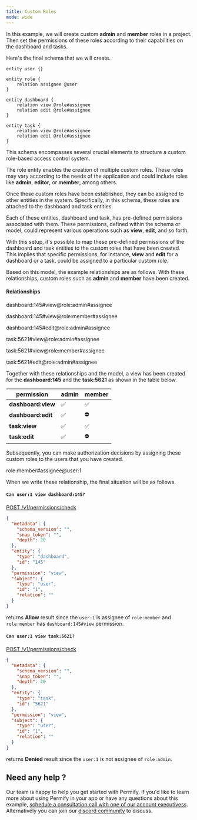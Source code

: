 ```yaml
---
title: Custom Roles
mode: wide
---
```


In this example, we will create custom **admin** and **member** roles in a project. Then set the permissions of these roles according to their capabilities on the dashboard and tasks.

[Permify Schema]: ../../getting-started/modeling

Here's the final schema that we will create.

```perm
entity user {}

entity role {
    relation assignee @user
}

entity dashboard {
    relation view @role#assignee
    relation edit @role#assignee
}

entity task {
    relation view @role#assignee
    relation edit @role#assignee
}
```

This schema encompasses several crucial elements to structure a custom role-based access control system. 

The role entity enables the creation of multiple custom roles. These roles may vary according to the needs of the application and could include roles like **admin**, **editor**, or **member**, among others.

Once these custom roles have been established, they can be assigned to other entities in the system. Specifically, in this schema, these roles are attached to the dashboard and task entities. 

Each of these entities, dashboard and task, has pre-defined permissions associated with them. These permissions, defined within the schema or model, could represent various operations such as **view**, **edit**, and so forth.

With this setup, it's possible to map these pre-defined permissions of the dashboard and task entities to the custom roles that have been created. This implies that specific permissions, for instance, **view** and **edit** for a dashboard or a task, could be assigned to a particular custom role.

Based on this model, the example relationships are as follows. With these relationships, custom roles such as **admin** and **member** have been created.

#### Relationships

dashboard:145#view@role:admin#assignee

dashboard:145#view@role:member#assignee

dashboard:145#edit@role:admin#assignee

task:5621#view@role:admin#assignee

task:5621#view@role:member#assignee

task:5621#edit@role:admin#assignee

Together with these relationships and the model, a view has been created for the **dashboard:145**  and the **task:5621** as shown in the table below.

| permission         | admin | member  |
|--------------------|-------|---------|
| **dashboard:view** | ✅     | ✅      |
| **dashboard:edit** | ✅     | ⛔      |
| **task:view**      | ✅     | ✅      |
| **task:edit**      | ✅     | ⛔      |


Subsequently, you can make authorization decisions by assigning these custom roles to the users that you have created.

role:member#assignee@user:1

When we write these relationship, the final situation will be as follows. 

#### `Can user:1 view dashboard:145?` 

[POST /v1/permissions/check](/api-reference/permission/check-api)

```json
{
  "metadata": {
    "schema_version": "",
    "snap_token": "",
    "depth": 20
  },
  "entity": {
    "type": "dashboard",
    "id": "145"
  },
  "permission": "view",
  "subject": {
    "type": "user",
    "id": "1",
    "relation": ""
  }
}
```

returns **Allow** result since the `user:1` is assignee of `role:member` and `role:member` has `dashboard:145#view` permission.

#### `Can user:1 view task:5621?` 

[POST /v1/permissions/check](/api-reference/permission/check-api)

```json
{
  "metadata": {
    "schema_version": "",
    "snap_token": "",
    "depth": 20
  },
  "entity": {
    "type": "task",
    "id": "5621"
  },
  "permission": "view",
  "subject": {
    "type": "user",
    "id": "1",
    "relation": ""
  }
}
```

returns **Denied** result since the `user:1` is not assignee of `role:admin`.

## Need any help ?

Our team is happy to help you get started with Permify. If you'd like to learn more about using Permify in your app or have any questions about this example, [schedule a consultation call with one of our account executivess](https://calendly.com/d/cj79-kyf-b4z). Alternatively you can join our [discord community](https://discord.com/invite/MJbUjwskdH) to discuss.

